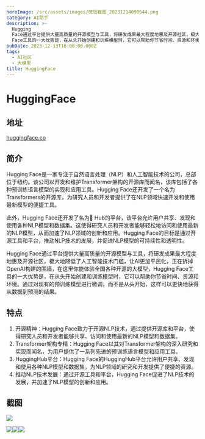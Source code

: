 ```yaml
---
heroImage: /src/assets/images/微信截图_20231214090644.png
category: AI助手
description: >-
  Hugging
  Face通过平台提供大量高质量的开源模型与工具，将研发成果最大程度地惠及开源社区，极大地降低了人工智能技术门槛，让AI更加平民化，正在拆掉OpenAI构建的围墙，在这里你能体验全国各种开源的大模型，Hugging
  Face工具的一大优势是，在从头开始创建和训练模型时，它可以帮助你节省时间、资源和环境。通过对现有的预训练模型进行微调，而不是从头开始，这样可以更快地获得从数据到预测的结果。
pubDate: 2023-12-13T16:00:00.000Z
tags:
  - AI社区
  - 大模型
title: HuggingFace
---
```


# HuggingFace

## 地址

[huggingface.co](https://huggingface.co/ "https://huggingface.co/")

## 简介

Hugging Face是一家专注于自然语言处理（NLP）和人工智能技术的公司，总部位于纽约。该公司以开发和维护Transformer架构的开源库而闻名，该库包括了各种预训练语言模型的实现和应用工具。Hugging Face还开发了一个名为Transformers的开源库，为研究人员和开发者提供了在NLP领域快速开发和使用最新模型的便捷工具。

此外，Hugging Face还开发了名为🤗 Hub的平台，该平台允许用户共享、发现和使用各种NLP模型和数据集。这使得研究人员和开发者能够轻松地访问和使用最新的NLP模型，从而加速了NLP领域的创新和应用。Hugging Face的目标是通过开源工具和平台，推动NLP技术的发展，并促进NLP模型的可持续性和透明性。

Hugging Face通过平台提供大量高质量的开源模型与工具，将研发成果最大程度地惠及开源社区，极大地降低了人工智能技术门槛，让AI更加平民化，正在拆掉OpenAI构建的围墙，在这里你能体验全国各种开源的大模型，Hugging Face工具的一大优势是，在从头开始创建和训练模型时，它可以帮助你节省时间、资源和环境。通过对现有的预训练模型进行微调，而不是从头开始，这样可以更快地获得从数据到预测的结果。

## 特点

1. 开源精神：Hugging Face致力于开源NLP技术，通过提供开源库和平台，使得研究人员和开发者能够共享、访问和使用最新的NLP模型和数据集。
2. Transformer架构专精：Hugging Face以其对Transformer架构的深入研究和实现而闻名，为用户提供了一系列先进的预训练语言模型和应用工具。
3. HuggingHub平台：Hugging Face的HuggingHub平台允许用户共享、发现和使用各种NLP模型和数据集，为NLP领域的研究和开发提供了便捷的资源。
4. 推动NLP技术发展：通过开源工具和平台，Hugging Face促进了NLP技术的发展，并加速了NLP模型的创新和应用。

## 截图

![](/src/assets/images/微信截图_20231214090644.png)

![](/src/assets/images/微信截图_20231214090053.png)![](/src/assets/images/微信截图_20231214090105.png)![](/src/assets/images/微信截图_20231214090112.png)
